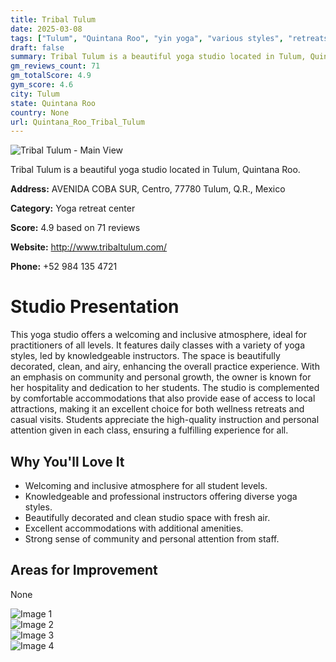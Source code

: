 ```yaml
---
title: Tribal Tulum
date: 2025-03-08
tags: ["Tulum", "Quintana Roo", "yin yoga", "various styles", "retreats", "welcoming", "community-oriented", "Tulum"]  
draft: false
summary: Tribal Tulum is a beautiful yoga studio located in Tulum, Quintana Roo.
gm_reviews_count: 71
gm_totalScore: 4.9
gym_score: 4.6
city: Tulum
state: Quintana Roo
country: None
url: Quintana_Roo_Tribal_Tulum
---
```


<div className="aspect-[16/9] relative my-8">
  <img 
    src="https://lh5.googleusercontent.com/p/AF1QipPEz6X4VVslUdgbG21Z8k_vMGyEQqOgQMe9s77V=w1920-h1080-k-no"
    alt="Tribal Tulum - Main View"
    className="object-cover absolute inset-0 w-full h-full rounded-lg"
  />
</div>

Tribal Tulum is a beautiful yoga studio located in Tulum, Quintana Roo.

**Address:** AVENIDA COBA SUR, Centro, 77780 Tulum, Q.R., Mexico

**Category:** Yoga retreat center

**Score:** 4.9 based on 71 reviews

**Website:** http://www.tribaltulum.com/

**Phone:** +52 984 135 4721

# Studio Presentation

This yoga studio offers a welcoming and inclusive atmosphere, ideal for practitioners of all levels. It features daily classes with a variety of yoga styles, led by knowledgeable instructors. The space is beautifully decorated, clean, and airy, enhancing the overall practice experience. With an emphasis on community and personal growth, the owner is known for her hospitality and dedication to her students. The studio is complemented by comfortable accommodations that also provide ease of access to local attractions, making it an excellent choice for both wellness retreats and casual visits. Students appreciate the high-quality instruction and personal attention given in each class, ensuring a fulfilling experience for all.

## Why You'll Love It

- Welcoming and inclusive atmosphere for all student levels.
- Knowledgeable and professional instructors offering diverse yoga styles.
- Beautifully decorated and clean studio space with fresh air.
- Excellent accommodations with additional amenities.
- Strong sense of community and personal attention from staff.

## Areas for Improvement

None

<div className="grid grid-cols-1 xl:grid-cols-2 gap-4 my-8">
<div className="aspect-[4/3] relative"><img src="https://lh3.googleusercontent.com/p/AF1QipP3r3wIuGdL6gY-4YYIjWXdLgQ2WoAA9q_4VWWV=w1920-h1080-k-no" alt="Image 1" className="object-cover absolute inset-0 w-full h-full rounded-lg" /></div>
<div className="aspect-[4/3] relative"><img src="https://lh5.googleusercontent.com/p/AF1QipOmgoQ2LxGTKcVwyg3l20W0FAC6HL73J7z2G_fr=w1920-h1080-k-no" alt="Image 2" className="object-cover absolute inset-0 w-full h-full rounded-lg" /></div>
<div className="aspect-[4/3] relative"><img src="https://lh5.googleusercontent.com/p/AF1QipPOVAUiAYdY_qRgdpT89-bWvUIIOSwrJOX998Is=w1920-h1080-k-no" alt="Image 3" className="object-cover absolute inset-0 w-full h-full rounded-lg" /></div>
<div className="aspect-[4/3] relative"><img src="https://lh5.googleusercontent.com/p/AF1QipNYBzppShnq3OXd1XgNiVCgqJNWfM9esw2zjH9t=w1920-h1080-k-no" alt="Image 4" className="object-cover absolute inset-0 w-full h-full rounded-lg" /></div>
</div>